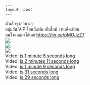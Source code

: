     --- 
    layout: post 
    --- 
    

&#3605;&#3633;&#3623;&#3648;&#3621;&#3655;&#3585;&#3654; &#3648;&#3629;&#3623;&#3610;&#3634;&#3591;&#3654;<br>&#3585;&#3621;&#3640;&#3656;&#3617;&#3621;&#3633;&#3610; VIP &#3650;&#3629;&#3609;&#3621;&#3637;&#3656;&#3649;&#3615;&#3609; &#3648;&#3629;&#3655;&#3617;&#3652;&#3621;&#3615;&#3660; &#3591;&#3634;&#3609;&#3648;&#3604;&#3655;&#3604;&#3648;&#3614;&#3637;&#3618;&#3610; <br>&#3626;&#3609;&#3651;&#3592;&#3649;&#3629;&#3604;&#3617;&#3634;&#3652;&#3604;&#3657;&#3648;&#3621;&#3618; <a href="https://lin.ee/pMOJzZ7" target="_blank" rel="nofollow noopener">https://lin.ee/pMOJzZ7</a><br><a href='https://sun9-24.userapi.com/impg/JJ0NJxqcgpl2IsZy6edk5RuACuSEISGRem4Urg/_7tN4SY5d_Y.jpg?size=893x1600&quality=96&sign=96eeee37b15c448807168c16a82a7cad&type=album'><img src='https://sun9-24.userapi.com/impg/JJ0NJxqcgpl2IsZy6edk5RuACuSEISGRem4Urg/_7tN4SY5d_Y.jpg?size=337x604&quality=96&sign=1e22f8ed69f5260c44fe2b89f93adae2&type=album'></a><br><a href='https://sun9-12.userapi.com/impg/0k0vT3URwPDxaqSZAS2KYBE-d88WJWYsGTMjlw/tCXgDAw6fz4.jpg?size=896x1600&quality=96&sign=2e4ba3f961c852480935586fd6067bf4&type=album'><img src='https://sun9-12.userapi.com/impg/0k0vT3URwPDxaqSZAS2KYBE-d88WJWYsGTMjlw/tCXgDAw6fz4.jpg?size=338x604&quality=96&sign=289a701eea51bf0125bab761bccba606&type=album'></a><br><a href='https://sun9-65.userapi.com/impg/ZQjnRVx7191Xi32LWu_StgqQEPWDeo-T8DYlxA/oEKUXHBvVd8.jpg?size=903x1600&quality=96&sign=86191b905b182faf90ea687a0f6e5d0e&type=album'><img src='https://sun9-65.userapi.com/impg/ZQjnRVx7191Xi32LWu_StgqQEPWDeo-T8DYlxA/oEKUXHBvVd8.jpg?size=341x604&quality=96&sign=5aafdd7ee2481ea0ce82e6b14f78ea17&type=album'></a><br>Video: <a href="https://vk.com/video-204157576_456239219?list=6cc8fec4322a40e6ba">is 1 minute 6 seconds long </a><br>Video: <a href="https://vk.com/video-204157576_456239220?list=4e375a8dca6bbcf1ac">is 2 minutes 11 seconds long </a><br>Video: <a href="https://vk.com/video-204157576_456239221?list=eae1d19a569734df81">is 1 minute 9 seconds long </a><br>Video: <a href="https://vk.com/video-204157576_456239222?list=621e5ae05e02e8715c">is 31 seconds long </a><br>Video: <a href="https://vk.com/video-204157576_456239223?list=158e1853dab2df7a8a">is 29 seconds long </a>